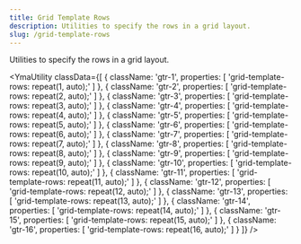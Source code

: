 ```yaml
---
title: Grid Template Rows
description: Utilities to specify the rows in a grid layout.
slug: /grid-template-rows
---
```



Utilities to specify the rows in a grid layout.

<YmaUtility
  classData={[
    {
      className: 'gtr-1',
      properties: [
        'grid-template-rows: repeat(1, auto);'
      ]
    },
    {
      className: 'gtr-2',
      properties: [
        'grid-template-rows: repeat(2, auto);'
      ]
    },
    {
      className: 'gtr-3',
      properties: [
        'grid-template-rows: repeat(3, auto);'
      ]
    },
    {
      className: 'gtr-4',
      properties: [
        'grid-template-rows: repeat(4, auto);'
      ]
    },
    {
      className: 'gtr-5',
      properties: [
        'grid-template-rows: repeat(5, auto);'
      ]
    },
    {
      className: 'gtr-6',
      properties: [
        'grid-template-rows: repeat(6, auto);'
      ]
    },
    {
      className: 'gtr-7',
      properties: [
        'grid-template-rows: repeat(7, auto);'
      ]
    },
    {
      className: 'gtr-8',
      properties: [
        'grid-template-rows: repeat(8, auto);'
      ]
    },
    {
      className: 'gtr-9',
      properties: [
        'grid-template-rows: repeat(9, auto);'
      ]
    },
    {
      className: 'gtr-10',
      properties: [
        'grid-template-rows: repeat(10, auto);'
      ]
    },
    {
      className: 'gtr-11',
      properties: [
        'grid-template-rows: repeat(11, auto);'
      ]
    },
    {
      className: 'gtr-12',
      properties: [
        'grid-template-rows: repeat(12, auto);'
      ]
    },
    {
      className: 'gtr-13',
      properties: [
        'grid-template-rows: repeat(13, auto);'
      ]
    },
    {
      className: 'gtr-14',
      properties: [
        'grid-template-rows: repeat(14, auto);'
      ]
    },
    {
      className: 'gtr-15',
      properties: [
        'grid-template-rows: repeat(15, auto);'
      ]
    },
    {
      className: 'gtr-16',
      properties: [
        'grid-template-rows: repeat(16, auto);'
      ]
    }
  ]}
/>
